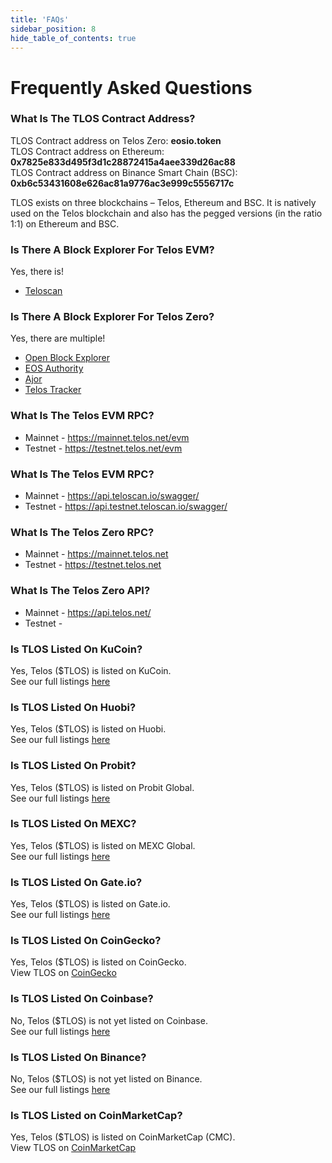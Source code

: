 ---
title: 'FAQs'
sidebar_position: 8
hide_table_of_contents: true
---

# Frequently Asked Questions

### What Is The TLOS Contract Address?

TLOS Contract address on Telos Zero: **eosio.token**  
TLOS Contract address on Ethereum: **0x7825e833d495f3d1c28872415a4aee339d26ac88**  
TLOS Contract address on Binance Smart Chain (BSC): **0xb6c53431608e626ac81a9776ac3e999c5556717c**  

TLOS exists on three blockchains – Telos, Ethereum and BSC. It is natively used on the Telos blockchain and also has the pegged versions (in the ratio 1:1) on Ethereum and BSC.

### Is There A Block Explorer For Telos EVM?

Yes, there is!
- [Teloscan](https://www.teloscan.io/)

### Is There A Block Explorer For Telos Zero?

Yes, there are multiple!
- [Open Block Explorer](https://explorer.telos.net/)
- [EOS Authority](https://eosauthority.com/?network=telos)
- [Ajor](https://ajor.io/)
- [Telos Tracker](https://telos.eosiotracker.io/)

### What Is The Telos EVM RPC?

- Mainnet - https://mainnet.telos.net/evm
- Testnet - https://testnet.telos.net/evm

### What Is The Telos EVM RPC?

- Mainnet - https://api.teloscan.io/swagger/
- Testnet - https://api.testnet.teloscan.io/swagger/

### What Is The Telos Zero RPC?

- Mainnet - https://mainnet.telos.net
- Testnet - https://testnet.telos.net

### What Is The Telos Zero API?

- Mainnet - https://api.telos.net/
- Testnet - 

### Is TLOS Listed On KuCoin?

Yes, Telos ($TLOS) is listed on KuCoin.  
See our full listings [here](../geting-started/fund-your-wallet)

### Is TLOS Listed On Huobi?

Yes, Telos ($TLOS) is listed on Huobi.  
See our full listings [here](../geting-started/fund-your-wallet)

### Is TLOS Listed On Probit?

Yes, Telos ($TLOS) is listed on Probit Global.  
See our full listings [here](../geting-started/fund-your-wallet)

### Is TLOS Listed On MEXC?

Yes, Telos ($TLOS) is listed on MEXC Global.  
See our full listings [here](../geting-started/fund-your-wallet)

### Is TLOS Listed On Gate.io?

Yes, Telos ($TLOS) is listed on Gate.io.  
See our full listings [here](../geting-started/fund-your-wallet)

### Is TLOS Listed On CoinGecko?

Yes, Telos ($TLOS) is listed on CoinGecko.  
View TLOS on [CoinGecko](https://www.coingecko.com/en/coins/telos)  

### Is TLOS Listed On Coinbase?

No, Telos ($TLOS) is not yet listed on Coinbase.  
See our full listings [here](../geting-started/fund-your-wallet)

### Is TLOS Listed On Binance?

No, Telos ($TLOS) is not yet listed on Binance.  
See our full listings [here](../geting-started/fund-your-wallet)

### Is TLOS Listed on CoinMarketCap?

Yes, Telos ($TLOS) is listed on CoinMarketCap (CMC).  
View TLOS on [CoinMarketCap](https://coinmarketcap.com/currencies/telos/)



 